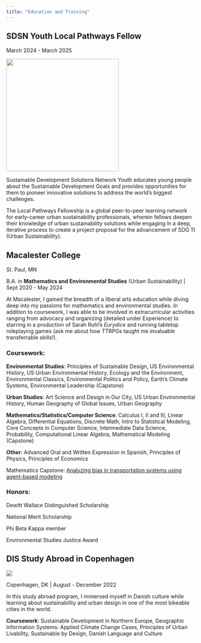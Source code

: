 ```yaml
---
title: "Education and Training"
---
```


## SDSN Youth Local Pathways Fellow

March 2024 - March 2025

![](lpf_logo.png){width="300"}

Sustainable Development Solutions Network Youth educates young people about the Sustainable Development Goals and provides opportunities for them to pioneer innovative solutions to address the world's biggest challenges.

The Local Pathways Fellowship is a global peer-to-peer learning network for early-career urban sustainability professionals, wherein fellows deepen their knowledge of urban sustainability solutions while engaging in a deep, iterative process to create a project proposal for the advancement of SDG 11 (Urban Sustainability).

## Macalester College

St. Paul, MN

B.A. in **Mathematics and Environmental Studies** (Urban Sustainability) \| Sept 2020 - May 2024

At Macalester, I gained the breadth of a liberal arts education while diving deep into my passions for mathematics and environmental studies. In addition to coursework, I was able to be involved in extracurricular activities ranging from advocacy and organizing (detailed under Experience) to starring in a production of Sarah Ruhl's *Eurydice* and running tabletop roleplaying games (ask me about how TTRPGs taught me invaluable transferrable skills!).

### Coursework:

**Environmental Studies**: Principles of Sustainable Design, US Environmental History, US Urban Environmental History, Ecology and the Environment, Environmental Classics, Environmental Politics and Policy, Earth's Climate Systems, Environmental Leadership (Capstone)

**Urban Studies**: Art Science and Design in Our City, US Urban Environmental History, Human Geography of Global Issues, Urban Geography

**Mathematics/Statistics/Computer Science**: Calculus I, II and III, Linear Algebra, Differential Equations, Discrete Math, Intro to Statistical Modeling, Core Concepts in Computer Science, Intermediate Data Science, Probability, Computational Linear Algebra, Mathematical Modeling (Capstone)

**Other**: Advanced Oral and Written Expression in Spanish, Principles of Physics, Principles of Economics

Mathematics Capstone: [Analyzing bias in transportation systems using agent-based modeling](projects/transportation_model/index.qmd)

### Honors:

Dewitt Wallace Distinguished Scholarship

National Merit Scholarship

Phi Beta Kappa member

Environmental Studies Justice Award

## DIS Study Abroad in Copenhagen

::: {layout="[ 40, 60 ]"}
::: {#first-column}
![](denmark_building.png)
:::

::: {#second-column}
Copenhagen, DK \| August - December 2022

In this study abroad program, I immersed myself in Danish culture while learning about sustainability and urban design in one of the most bikeable cities in the world.

**Coursework**: Sustainable Development in Northern Europe, Geographic Information Systems: Applied Climate Change Cases, Principles of Urban Livability, Sustainable by Design, Danish Language and Culture
:::
:::
